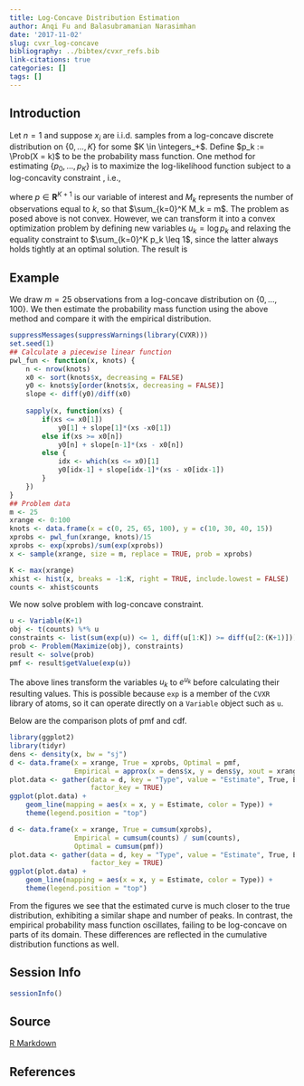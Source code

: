 ```yaml
---
title: Log-Concave Distribution Estimation
author: Anqi Fu and Balasubramanian Narasimhan
date: '2017-11-02'
slug: cvxr_log-concave
bibliography: ../bibtex/cvxr_refs.bib
link-citations: true
categories: []
tags: []
---
```


## Introduction

Let $n = 1$ and suppose $x_i$ are i.i.d. samples from a log-concave
discrete distribution on $\{0,\ldots,K\}$ for some
$K \in \integers_+$. Define $p_k := \Prob(X = k)$ to be the
probability mass function. One method for estimating
$\{p_0,\ldots,p_K\}$ is to maximize the log-likelihood function
subject to a log-concavity constraint \citep{mlelogcave}, i.e.,

\begin{array}{ll}
\underset{p}{\mbox{maximize}} & \sum_{k=0}^K M_k\log p_k \\
\mbox{subject to} & p \geq 0, \quad \sum_{k=0}^K p_k = 1, \\
& p_k \geq \sqrt{p_{k-1}p_{k+1}}, \quad k = 1,\ldots,K-1,
\end{array}

where $p \in {\mathbf R}^{K+1}$ is our variable of interest and $M_k$
represents the number of observations equal to $k$, so that
$\sum_{k=0}^K M_k = m$. The problem as posed above is not
convex. However, we can transform it into a convex optimization
problem by defining new variables $u_k = \log p_k$ and relaxing the
equality constraint to $\sum_{k=0}^K p_k \leq 1$, since the latter
always holds tightly at an optimal solution. The result is

\begin{array}{ll}
\underset{u}{\mbox{maximize}} & \sum_{k=0}^K M_k u_k \\
\mbox{subject to} & \sum_{k=0}^K e^{u_k} \leq 1, \\
& u_k - u_{k-1} \geq u_{k+1} - u_k, \quad k = 1,\ldots,K-1.
\end{array}


## Example

We draw $m = 25$ observations from a log-concave distribution on
$\{0,\ldots,100\}$. We then estimate the probability mass function
using the above method and compare it with the empirical distribution.

```r
suppressMessages(suppressWarnings(library(CVXR)))
set.seed(1)
## Calculate a piecewise linear function
pwl_fun <- function(x, knots) {
    n <- nrow(knots)
    x0 <- sort(knots$x, decreasing = FALSE)
    y0 <- knots$y[order(knots$x, decreasing = FALSE)]
    slope <- diff(y0)/diff(x0)
    
    sapply(x, function(xs) {
        if(xs <= x0[1])
            y0[1] + slope[1]*(xs -x0[1])
        else if(xs >= x0[n])
            y0[n] + slope[n-1]*(xs - x0[n])
        else {
            idx <- which(xs <= x0)[1]
            y0[idx-1] + slope[idx-1]*(xs - x0[idx-1])
        }
    })
}
## Problem data
m <- 25
xrange <- 0:100
knots <- data.frame(x = c(0, 25, 65, 100), y = c(10, 30, 40, 15))
xprobs <- pwl_fun(xrange, knots)/15
xprobs <- exp(xprobs)/sum(exp(xprobs))
x <- sample(xrange, size = m, replace = TRUE, prob = xprobs)

K <- max(xrange)
xhist <- hist(x, breaks = -1:K, right = TRUE, include.lowest = FALSE)
counts <- xhist$counts
```

We now solve problem with log-concave constraint.

```r
u <- Variable(K+1)
obj <- t(counts) %*% u
constraints <- list(sum(exp(u)) <= 1, diff(u[1:K]) >= diff(u[2:(K+1)]))
prob <- Problem(Maximize(obj), constraints)
result <- solve(prob)
pmf <- result$getValue(exp(u))
```

The above lines transform the variables $u_k$ to $e^{u_k}$ before
calculating their resulting values. This is possible because `exp` is
a member of the `CVXR` library of atoms, so it can operate directly on
a `Variable` object such as `u`.

Below are the comparison plots of pmf and cdf. 

```r
library(ggplot2)
library(tidyr)
dens <- density(x, bw = "sj")
d <- data.frame(x = xrange, True = xprobs, Optimal = pmf,
                Empirical = approx(x = dens$x, y = dens$y, xout = xrange)$y)
plot.data <- gather(data = d, key = "Type", value = "Estimate", True, Empirical, Optimal,
                    factor_key = TRUE)
ggplot(plot.data) +
    geom_line(mapping = aes(x = x, y = Estimate, color = Type)) +
    theme(legend.position = "top")
```

```r
d <- data.frame(x = xrange, True = cumsum(xprobs),
                Empirical = cumsum(counts) / sum(counts),
                Optimal = cumsum(pmf))
plot.data <- gather(data = d, key = "Type", value = "Estimate", True, Empirical, Optimal,
                    factor_key = TRUE)
ggplot(plot.data) +
    geom_line(mapping = aes(x = x, y = Estimate, color = Type)) +
    theme(legend.position = "top")
```

From the figures we see that the estimated curve is much closer to the
true distribution, exhibiting a similar shape and number of peaks. In
contrast, the empirical probability mass function oscillates, failing
to be log-concave on parts of its domain. These differences are
reflected in the cumulative distribution functions as well.

## Session Info

```r
sessionInfo()
```

## Source

[R Markdown](https://github.com/bnaras/cvxr_docs/blob/master/content/post/examples/cvxr_log-concave.Rmd)

## References
